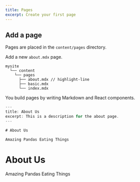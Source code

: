 ```yaml
---
title: Pages
excerpt: Create your first page
---
```


<Div>

## Add a page

Pages are placed in the `content/pages` directory.

Add a new `about.mdx` page.

```
mysite
  └── content
    └── pages
      ├── about.mdx // highlight-line
      ├── basic.mdx
      └── index.mdx
```

You build pages by writing Markdown and React components.

```jsx title=content/pages/about.mdx
---
title: About Us
excerpt: This is a description for the about page.
---

# About Us

Amazing Pandas Eating Things
```

</Div>

<Div>

# About Us

Amazing Pandas Eating Things

</Div>

